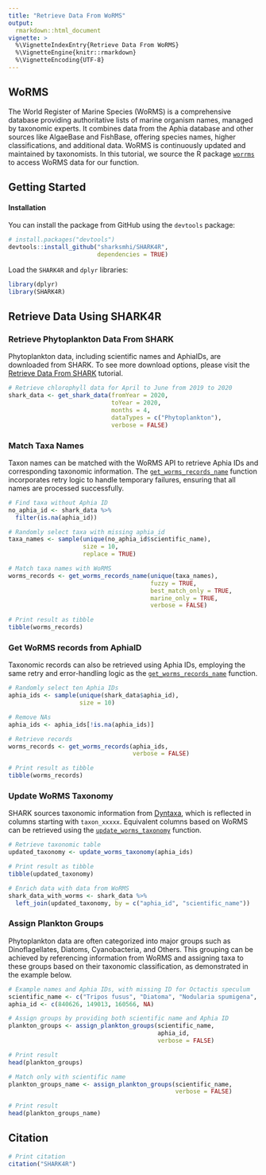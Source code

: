 ```yaml
---
title: "Retrieve Data From WoRMS"
output:
  rmarkdown::html_document
vignette: >
  %\VignetteIndexEntry{Retrieve Data From WoRMS}
  %\VignetteEngine{knitr::rmarkdown}
  %\VignetteEncoding{UTF-8}
---
```


## WoRMS

The World Register of Marine Species (WoRMS) is a comprehensive database providing authoritative lists of marine organism names, managed by taxonomic experts. It combines data from the Aphia database and other sources like AlgaeBase and FishBase, offering species names, higher classifications, and additional data. WoRMS is continuously updated and maintained by taxonomists. In this tutorial, we source the R package [`worrms`](https://cran.r-project.org/web/packages/worrms/index.html) to access WoRMS data for our function.

## Getting Started

#### Installation

You can install the package from GitHub using the `devtools` package:

```r
# install.packages("devtools")
devtools::install_github("sharksmhi/SHARK4R",
                         dependencies = TRUE)
```

Load the `SHARK4R` and `dplyr` libraries:
```r
library(dplyr)
library(SHARK4R)
```

## Retrieve Data Using SHARK4R

### Retrieve Phytoplankton Data From SHARK

Phytoplankton data, including scientific names and AphiaIDs, are downloaded from SHARK. To see more download options, please visit the [Retrieve Data From SHARK](https://sharksmhi.github.io/SHARK4R/articles/retrieve_shark_data.html) tutorial.

```r
# Retrieve chlorophyll data for April to June from 2019 to 2020
shark_data <- get_shark_data(fromYear = 2020, 
                             toYear = 2020,
                             months = 4, 
                             dataTypes = c("Phytoplankton"),
                             verbose = FALSE)
```

### Match Taxa Names

Taxon names can be matched with the WoRMS API to retrieve Aphia IDs and corresponding taxonomic information. The [`get_worms_records_name`](../reference/get_worms_records_name.html) function incorporates retry logic to handle temporary failures, ensuring that all names are processed successfully.

```r
# Find taxa without Aphia ID
no_aphia_id <- shark_data %>%
  filter(is.na(aphia_id))

# Randomly select taxa with missing aphia_id
taxa_names <- sample(unique(no_aphia_id$scientific_name), 
                     size = 10,
                     replace = TRUE)

# Match taxa names with WoRMS
worms_records <- get_worms_records_name(unique(taxa_names),
                                        fuzzy = TRUE,
                                        best_match_only = TRUE,
                                        marine_only = TRUE,
                                        verbose = FALSE)

# Print result as tibble
tibble(worms_records)
```

### Get WoRMS records from AphiaID

Taxonomic records can also be retrieved using Aphia IDs, employing the same retry and error-handling logic as the [`get_worms_records_name`](../reference/get_worms_records_name.html) function.

```r
# Randomly select ten Aphia IDs
aphia_ids <- sample(unique(shark_data$aphia_id), 
                    size = 10)

# Remove NAs
aphia_ids <- aphia_ids[!is.na(aphia_ids)]

# Retrieve records
worms_records <- get_worms_records(aphia_ids,
                                   verbose = FALSE)

# Print result as tibble
tibble(worms_records)
```

### Update WoRMS Taxonomy

SHARK sources taxonomic information from [Dyntaxa](https://sharksmhi.github.io/SHARK4R/articles/retrieve_taxonomic_data.html), which is reflected in columns starting with `taxon_xxxxx`. Equivalent columns based on WoRMS can be retrieved using the [`update_worms_taxonomy`](../reference/update_worms_taxonomy.html) function.

```r
# Retrieve taxonomic table
updated_taxonomy <- update_worms_taxonomy(aphia_ids)

# Print result as tibble
tibble(updated_taxonomy)

# Enrich data with data from WoRMS
shark_data_with_worms <- shark_data %>%
  left_join(updated_taxonomy, by = c("aphia_id", "scientific_name"))
```

### Assign Plankton Groups

Phytoplankton data are often categorized into major groups such as Dinoflagellates, Diatoms, Cyanobacteria, and Others. This grouping can be achieved by referencing information from WoRMS and assigning taxa to these groups based on their taxonomic classification, as demonstrated in the example below.

```r
# Example names and Aphia IDs, with missing ID for Octactis speculum
scientific_name <- c("Tripos fusus", "Diatoma", "Nodularia spumigena", "Octactis speculum")
aphia_id <- c(840626, 149013, 160566, NA)

# Assign groups by providing both scientific name and Aphia ID
plankton_groups <- assign_plankton_groups(scientific_name,
                                          aphia_id,
                                          verbose = FALSE)

# Print result
head(plankton_groups)

# Match only with scientific name
plankton_groups_name <- assign_plankton_groups(scientific_name,
                                               verbose = FALSE)

# Print result
head(plankton_groups_name)
```


## Citation

```r
# Print citation
citation("SHARK4R")
```
